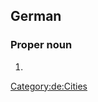 ==German==
{{wikipedia}}
{{wikipedia|lang=de}}

===Proper noun===
{{head|de|proper noun}}

# {{place|de|town|s/North Rhine-Westphalia|c/Germany|t1=Ahaus}}

[[Category:de:Cities]]